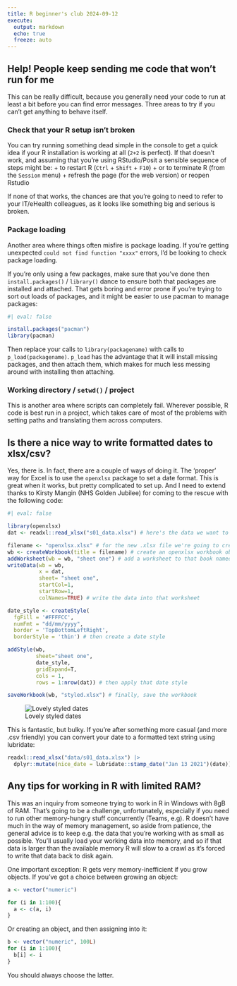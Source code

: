 ---
title: R beginner's club 2024-09-12
execute: 
  output: markdown
  echo: true
  freeze: auto
---

## Help! People keep sending me code that won't run for me

This can be really difficult, because you generally need your code to run at least a bit before you can find error messages. Three areas to try if you can't get anything to behave itself.

### Check that your R setup isn't broken

You can try running something dead simple in the console to get a quick idea if your R installation is working at all (`2+2` is perfect). If that doesn't work, and assuming that you're using RStudio/Posit a sensible sequence of steps might be: + to restart R (`Ctrl` + `Shift` + `F10`) + or to terminate R (from the `Session` menu) + refresh the page (for the web version) or reopen Rstudio

If none of that works, the chances are that you're going to need to refer to your IT/eHealth colleagues, as it looks like something big and serious is broken.

### Package loading

Another area where things often misfire is package loading. If you're getting unexpected `could not find function "xxxx"` errors, I'd be looking to check package loading.

If you're only using a few packages, make sure that you've done then `install.packages()` / `library()` dance to ensure both that packages are installed and attached. That gets boring and error prone if you're trying to sort out loads of packages, and it might be easier to use pacman to manage packages:

```{r}
#| eval: false

install.packages("pacman")
library(pacman)
```

Then replace your calls to `library(packagename)` with calls to `p_load(packagename)`. `p_load` has the advantage that it will install missing packages, and then attach them, which makes for much less messing around with installing then attaching.

### Working directory / `setwd()` / project

This is another area where scripts can completely fail. Wherever possible, R code is best run in a project, which takes care of most of the problems with setting paths and translating them across computers.

## Is there a nice way to write formatted dates to xlsx/csv?

Yes, there is. In fact, there are a couple of ways of doing it. The 'proper' way for Excel is to use the `openxlsx` package to set a date format. This is great when it works, but pretty complicated to set up. And I need to extend thanks to Kirsty Mangin (NHS Golden Jubilee) for coming to the rescue with the following code:

```{r}
#| eval: false

library(openxlsx)
dat <- readxl::read_xlsx("s01_data.xlsx") # here's the data we want to format

filename <- "openxlsx.xlsx" # for the new .xlsx file we're going to create
wb <- createWorkbook(title = filename) # create an openxlsx workbook object in R
addWorksheet(wb = wb, "sheet one") # add a worksheet to that book named "sheet one"
writeData(wb = wb, 
          x = dat,
          sheet= "sheet one", 
          startCol=1, 
          startRow=1, 
          colNames=TRUE) # write the data into that worksheet

date_style <- createStyle(
  fgFill = '#FFFFCC',
  numFmt = "dd/mm/yyyy",
  border = 'TopBottomLeftRight',
  borderStyle = 'thin') # then create a date style

addStyle(wb, 
         sheet="sheet one", 
         date_style,  
         gridExpand=T, 
         cols = 1, 
         rows = 1:nrow(dat)) # then apply that date style

saveWorkbook(wb, "styled.xlsx") # finally, save the workbook
```

![Lovely styled dates](images/clipboard-155178885.png)

This is fantastic, but bulky. If you're after something more casual (and more .csv friendly) you can convert your date to a formatted text string using lubridate:

```{r}
readxl::read_xlsx("data/s01_data.xlsx") |>
  dplyr::mutate(nice_date = lubridate::stamp_date("Jan 13 2021")(date)) 
```

## Any tips for working in R with limited RAM?

This was an inquiry from someone trying to work in R in Windows with 8gB of RAM. That's going to be a challenge, unfortunately, especially if you need to run other memory-hungry stuff concurrently (Teams, e.g). R doesn't have much in the way of memory management, so aside from patience, the general advice is to keep e.g. the data that you're working with as small as possible. You'll usually load your working data into memory, and so if that data is larger than the available memory R will slow to a crawl as it's forced to write that data back to disk again.

One important exception: R gets very memory-inefficient if you grow objects. If you've got a choice between growing an object:

```{r}
a <- vector("numeric")

for (i in 1:100){
  a <- c(a, i)
}
```

Or creating an object, and then assigning into it:
```{r}
b <- vector("numeric", 100L)
for (i in 1:100){
  b[i] <- i
}
```

You should always choose the latter.